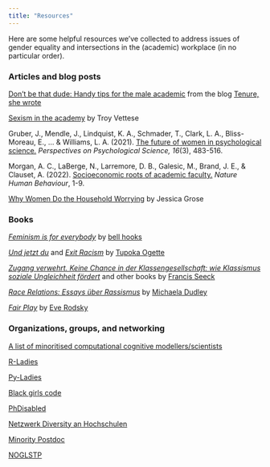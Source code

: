 ```yaml
---
title: "Resources"
---
```


Here are some helpful resources we've collected to address issues of gender equality and intersections in the (academic) workplace (in no particular order).

### Articles and blog posts

[Don’t be that dude: Handy tips for the male academic](https://tenureshewrote.wordpress.com/2013/09/26/dont-be-that-dude-handy-tips-for-the-male-academic/) from the blog [Tenure, she wrote](https://tenureshewrote.wordpress.com)

[Sexism in the academy](https://www.nplusonemag.com/issue-34/essays/sexism-in-the-academy/) by Troy Vettese

Gruber, J., Mendle, J., Lindquist, K. A., Schmader, T., Clark, L. A., Bliss-Moreau, E., ... & Williams, L. A. (2021). [The future of women in psychological science.](https://journals.sagepub.com/doi/pdf/10.1177/1745691620952789) *Perspectives on Psychological Science, 16*(3), 483-516.

Morgan, A. C., LaBerge, N., Larremore, D. B., Galesic, M., Brand, J. E., & Clauset, A. (2022). [Socioeconomic roots of academic faculty.](https://www.nature.com/articles/s41562-022-01425-4) *Nature Human Behaviour*, 1-9.

[Why Women Do the Household Worrying](https://www.nytimes.com/2021/04/21/parenting/women-gender-gap-domestic-work.html) by Jessica Grose

### Books

[*Feminism is for everybody*](https://bellhooksbooks.com/product-category/books/) by [bell hooks](https://bellhooksbooks.com)

[*Und jetzt du*](https://www.penguinrandomhouse.de/Buch/Und-jetzt-du-/Tupoka-Ogette/Penguin/e595718.rhd) and [*Exit Racism*](https://www.exitracism.de) by [Tupoka Ogette](https://www.tupoka.de)

[*Zugang verwehrt. Keine Chance in der Klassengesellschaft: wie Klassismus soziale Ungleichheit fördert*](https://www.w1-media.de/produkte/zugang-verwehrt-557889) and other books by [Francis Seeck](https://www.francisseeck.net)

[*Race Relations: Essays über Rassismus*](https://veganverlag.de/produkt/race-relations-essays-rassismus-signiert) by [Michaela Dudley](https://www.michaela-dudley.de)

[*Fair Play*](https://www.fairplaylife.com/the-book) by [Eve Rodsky](https://www.fairplaylife.com)

### Organizations, groups, and networking

[A list of minoritised computational cognitive modellers/scientists](https://compcog.science)

[R-Ladies](https://rladies.org)

[Py-Ladies](https://pyladies.com)

[Black girls code](https://wearebgc.org)

[PhDisabled](https://phdisabled.wordpress.com)

[Netzwerk Diversity an Hochschulen](https://netzwerk-diversity.de)

[Minority Postdoc](https://www.minoritypostdoc.org)

[NOGLSTP](https://noglstp.org)
